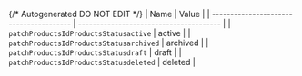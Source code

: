 {/* Autogenerated DO NOT EDIT  */}
| Name                                    | Value                                   |
| --------------------------------------- | --------------------------------------- |
| `patchProductsIdProductsStatusactive`   | active                                  |
| `patchProductsIdProductsStatusarchived` | archived                                |
| `patchProductsIdProductsStatusdraft`    | draft                                   |
| `patchProductsIdProductsStatusdeleted`  | deleted                                 |